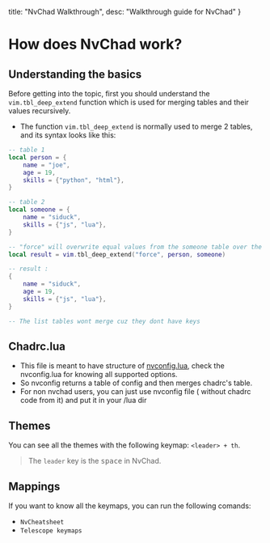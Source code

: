   title: "NvChad Walkthrough",
  desc: "Walkthrough guide for NvChad"
}

# How does NvChad work? 

## Understanding the basics

Before getting into the topic, first you should understand the `vim.tbl_deep_extend` function which is used for merging tables and their values recursively.  

- The function `vim.tbl_deep_extend` is normally used to merge 2 tables, and its syntax looks like this: 

```lua
-- table 1
local person = {
    name = "joe",
    age = 19,
    skills = {"python", "html"},
}

-- table 2
local someone = {
    name = "siduck",
    skills = {"js", "lua"},
}

-- "force" will overwrite equal values from the someone table over the person table
local result = vim.tbl_deep_extend("force", person, someone)

-- result : 
{
    name = "siduck",
    age = 19,
    skills = {"js", "lua"},
}

-- The list tables wont merge cuz they dont have keys 
```

## Chadrc.lua

- This file is meant to have structure of [nvconfig.lua](https://github.com/NvChad/NvChad/blob/starter/lua/nvconfig.lua), check the nvconfig.lua for knowing all supported options.
- So nvconfig returns a table of config and then merges chadrc's table.
- For non nvchad users, you can just use nvconfig file ( without chadrc code from it) and put it in your /lua dir

## Themes

You can see all the themes with the following keymap: `<leader> + th`.

> The `leader` key is the  <kbd>space</kbd>  in NvChad. 

## Mappings

If you want to know all the keymaps, you can run the following comands:

- `NvCheatsheet`
- `Telescope keymaps` 
